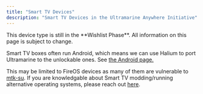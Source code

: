 ```yaml
---
title: "Smart TV Devices"
description: "Smart TV Devices in the Ultramarine Anywhere Initiative"
---
```



<Alert type="info">
  This device type is still in the **Wishlist Phase**. All information on this
  page is subject to change.
</Alert>

Smart TV boxes often run Android, which means we can use Halium to port Ultramarine to the unlockable ones. See [the Android page.](/en/anywhere/android)

This may be limited to FireOS devices as many of them are vulnerable to [mtk-su](https://xdaforums.com/t/amazing-temp-root-for-mediatek-armv8-2020-08-24.3922213/). If you are knowledgable about Smart TV modding/running alternative operating systems, please reach out [here](/en/community/community).
